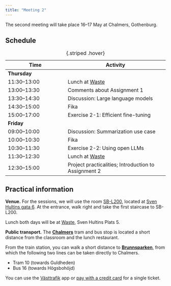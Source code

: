 ```yaml
---
title: "Meeting 2"
---
```


The second meeting will take place 16&ndash;17 May at Chalmers, Gothenburg.

## Schedule

| Time | Activity |
|------|----------|
| **Thursday** | |
| 11:30–13:00 | Lunch at [Waste](https://maps.app.goo.gl/6V9uAXxUdLLVop2Y8) |
| 13:00–13:30 | Comments about Assignment 1 |
| 13:30–14:30 | Discussion: Large language models |
| 14:30–15:00 | Fika |
| 15:00–17:00 | Exercise 2-1: Efficient fine-tuning |
| **Friday** | |
| 09:00–10:00 | Discussion: Summarization use case |
| 10:00–10:30 | Fika |
| 10:30–11:30 | Exercise 2-2: Using open LLMs |
| 11:30–12:30 | Lunch at [Waste](https://maps.app.goo.gl/6V9uAXxUdLLVop2Y8) | 
| 12:30–15:00 | Project practicalities; Introduction to Assignment 2 |
: {.striped .hover}

## Practical information

**Venue.** For the sessions, we will use the room [SB-L200](https://maps.chalmers.se/#b7834339-e8ef-4c9a-b593-b89854ccfa72), located at [Sven Hultins gata 6](https://maps.app.goo.gl/bVfwLpVusv3LoGKk7).
At the entrance, walk right and take the first staircase to SB-L200.

Lunch both days will be at [Waste](https://maps.app.goo.gl/6V9uAXxUdLLVop2Y8), Sven Hultins Plats 5.

**Public transport.** The [**Chalmers**](https://maps.app.goo.gl/sk3ygGvYDt2wcfEN8) tram and bus stop is located a short distance from the classroom and the lunch restaurant.

From the train station, you can walk a short distance to [**Brunnsparken**](https://maps.app.goo.gl/1Zi2gNZNvEWeLzHk9), from which the following two lines can be taken directly to Chalmers.

* Tram 10 (towards Guldheden)
* Bus 16 (towards Högsbohöjd)

You can use the [Västtrafik](https://www.vasttrafik.se/en/) app or [pay with a credit card](https://www.vasttrafik.se/en/Tickets/more-about-tickets/Tap-payment/) for a single ticket.